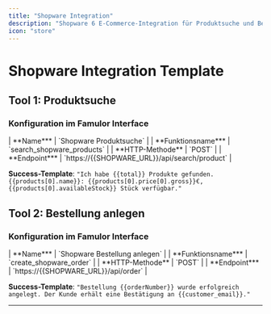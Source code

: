 ```yaml
---
title: "Shopware Integration"
description: "Shopware 6 E-Commerce-Integration für Produktsuche und Bestellungsmanagement während Kundengesprächem"
icon: "store"
---
```


# Shopware Integration Template

## Tool 1: Produktsuche

### Konfiguration im Famulor Interface

<Tabs>
  <Tab title="Werkzeugdetails">
    | **Name*** | `Shopware Produktsuche` |
    | **Funktionsname*** | `search_shopware_products` |
    | **HTTP-Methode** | `POST` |
    | **Endpoint*** | `https://{{SHOPWARE_URL}}/api/search/product` |
  </Tab>
</Tabs>

**Success-Template**: `"Ich habe {{total}} Produkte gefunden. {{products[0].name}}: {{products[0].price[0].gross}}€, {{products[0].availableStock}} Stück verfügbar."`

## Tool 2: Bestellung anlegen

### Konfiguration im Famulor Interface

<Tabs>
  <Tab title="Werkzeugdetails">
    | **Name*** | `Shopware Bestellung anlegen` |
    | **Funktionsname*** | `create_shopware_order` |
    | **HTTP-Methode** | `POST` |
    | **Endpoint*** | `https://{{SHOPWARE_URL}}/api/order` |
  </Tab>
</Tabs>

**Success-Template**: `"Bestellung {{orderNumber}} wurde erfolgreich angelegt. Der Kunde erhält eine Bestätigung an {{customer_email}}."`

---
